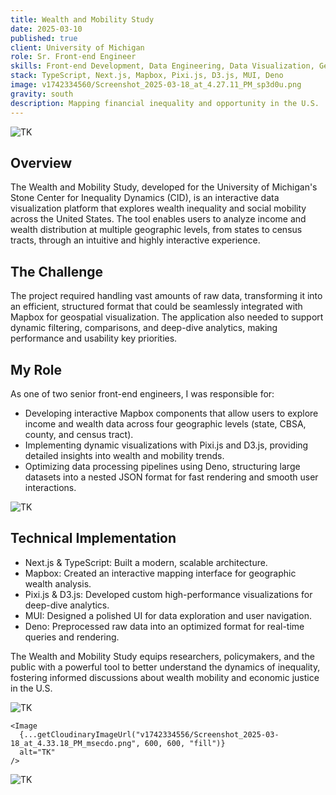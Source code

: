 ```yaml
---
title: Wealth and Mobility Study
date: 2025-03-10
published: true
client: University of Michigan
role: Sr. Front-end Engineer
skills: Front-end Development, Data Engineering, Data Visualization, Geospatial
stack: TypeScript, Next.js, Mapbox, Pixi.js, D3.js, MUI, Deno
image: v1742334560/Screenshot_2025-03-18_at_4.27.11_PM_sp3d0u.png
gravity: south
description: Mapping financial inequality and opportunity in the U.S.
---
```



<div class="image-layout">
  <div class="image-full-width">
    <Image
      {...getCloudinaryImageUrl("v1742334560/Screenshot_2025-03-18_at_4.27.11_PM_sp3d0u.png", 1200, 600, "fill", "center")}
      alt="TK"
    />
  </div>
</div>

## Overview
The Wealth and Mobility Study, developed for the University of Michigan's Stone Center for Inequality Dynamics (CID), is an interactive data visualization platform that explores wealth inequality and social mobility across the United States. The tool enables users to analyze income and wealth distribution at multiple geographic levels, from states to census tracts, through an intuitive and highly interactive experience.

## The Challenge
The project required handling vast amounts of raw data, transforming it into an efficient, structured format that could be seamlessly integrated with Mapbox for geospatial visualization. The application also needed to support dynamic filtering, comparisons, and deep-dive analytics, making performance and usability key priorities.

## My Role
As one of two senior front-end engineers, I was responsible for:
- Developing interactive Mapbox components that allow users to explore income and wealth data across four geographic levels (state, CBSA, county, and census tract).
- Implementing dynamic visualizations with Pixi.js and D3.js, providing detailed insights into wealth and mobility trends.
- Optimizing data processing pipelines using Deno, structuring large datasets into a nested JSON format for fast rendering and smooth user interactions.

<div class="image-layout">
  <div class="image-full-width">
    <Image
      {...getCloudinaryImageUrl("v1742334566/Screenshot_2025-03-18_at_4.29.52_PM_zdruo1.png", 1200, 600, "fill", "north")}
      alt="TK"
    />
  </div>
</div>

## Technical Implementation
- Next.js & TypeScript: Built a modern, scalable architecture.
- Mapbox: Created an interactive mapping interface for geographic wealth analysis.
- Pixi.js & D3.js: Developed custom high-performance visualizations for deep-dive analytics.
- MUI: Designed a polished UI for data exploration and user navigation.
- Deno: Preprocessed raw data into an optimized format for real-time queries and rendering.

The Wealth and Mobility Study equips researchers, policymakers, and the public with a powerful tool to better understand the dynamics of inequality, fostering informed discussions about wealth mobility and economic justice in the U.S.

<div class="image-layout">
  <div class="image-grid grid-2">
    <Image
      {...getCloudinaryImageUrl("v1742334557/Screenshot_2025-03-18_at_4.32.15_PM_tlyoin.png", 600, 600, "fill")}
      alt="TK"
    />

    <Image
      {...getCloudinaryImageUrl("v1742334556/Screenshot_2025-03-18_at_4.33.18_PM_msecdo.png", 600, 600, "fill")}
      alt="TK"
    />
  </div>

  <div class="image-full-width">
    <Image
      {...getCloudinaryImageUrl("v1742334563/Screenshot_2025-03-18_at_4.33.10_PM_c3zhn7.png", 1200, 600, "fill", "center")}
      alt="TK"
    />
  </div>
</div>

